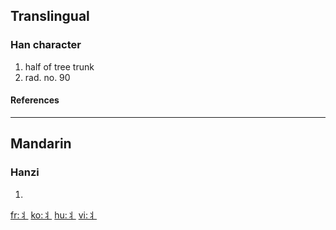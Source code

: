 {{see|爿}}<!-- may be replaced by zh-forms -->

==Translingual==
===Han character===
{{Han char|rn=90|rad=爿|as=00|sn=4|four=|canj=中戈一 (LIM), X中戈一 (XLIM)}}
# half of tree trunk
# rad. no. 90
====References====
{{Han ref|kx=0079.021|hdz=10028.061|uh=4E2C|ud=20012}}
----

==Mandarin==
===Hanzi===
{{cmn-hanzi|pin=[[qiáng]] ([[qiang2]])|wg=ch'iang<sup>2</sup>}}
# {{defn|Mandarin}}

[[fr:丬]]
[[ko:丬]]
[[hu:丬]]
[[vi:丬]]